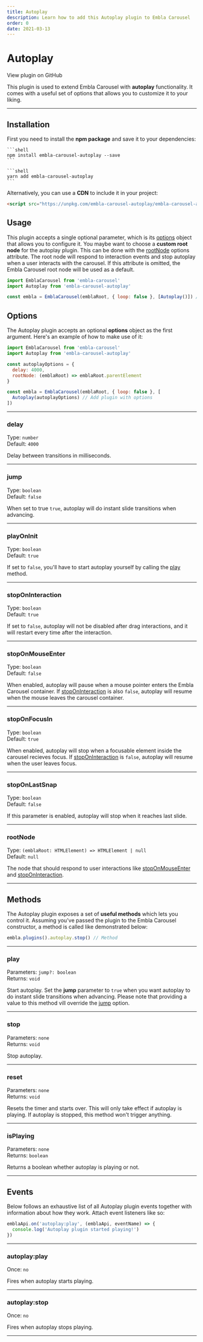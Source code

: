 ```yaml
---
title: Autoplay
description: Learn how to add this Autoplay plugin to Embla Carousel
order: 0
date: 2021-03-13
---
```



# Autoplay

<RepositoryLink to="https://github.com/davidjerleke/embla-carousel/tree/master/packages/embla-carousel-autoplay">
  View plugin on GitHub
</RepositoryLink>

This plugin is used to extend Embla Carousel with **autoplay** functionality. It comes with a useful set of options that allows you to customize it to your liking.

---

## Installation

First you need to install the **npm package** and save it to your dependencies:

<Tabs groupId="package-manager">
  <TabsItem label="npm" value="npm">

    ```shell
    npm install embla-carousel-autoplay --save
    ```

  </TabsItem>
  <TabsItem label="yarn" value="yarn">

    ```shell
    yarn add embla-carousel-autoplay
    ```

  </TabsItem>
</Tabs>

Alternatively, you can use a **CDN** to include it in your project:

```html
<script src="https://unpkg.com/embla-carousel-autoplay/embla-carousel-autoplay.umd.js"></script>
```

## Usage

This plugin accepts a single optional parameter, which is its [options](/plugins/autoplay/#options) object that allows you to configure it. You maybe want to choose a **custom root node** for the autoplay plugin. This can be done with the [rootNode](/plugins/autoplay/#rootnode) options attribute. The root node will respond to interaction events and stop autoplay when a user interacts with the carousel. If this attribute is omitted, the Embla Carousel root node will be used as a default.

```js
import EmblaCarousel from 'embla-carousel'
import Autoplay from 'embla-carousel-autoplay'

const embla = EmblaCarousel(emblaRoot, { loop: false }, [Autoplay()]) // Add plugin
```

## Options

The Autoplay plugin accepts an optional **options** object as the first argument. Here's an example of how to make use of it:

```js
import EmblaCarousel from 'embla-carousel'
import Autoplay from 'embla-carousel-autoplay'

const autoplayOptions = {
  delay: 4000,
  rootNode: (emblaRoot) => emblaRoot.parentElement
}

const embla = EmblaCarousel(emblaRoot, { loop: false }, [
  Autoplay(autoplayOptions) // Add plugin with options
])
```

---

### delay

Type: <BrandPrimaryText>`number`</BrandPrimaryText>  
Default: <BrandSecondaryText>`4000`</BrandSecondaryText>

Delay between transitions in milliseconds.

---

### jump

Type: <BrandPrimaryText>`boolean`</BrandPrimaryText>  
Default: <BrandSecondaryText>`false`</BrandSecondaryText>

When set to true `true`, autoplay will do instant slide transitions when advancing.

---

### playOnInit

Type: <BrandPrimaryText>`boolean`</BrandPrimaryText>  
Default: <BrandSecondaryText>`true`</BrandSecondaryText>

If set to `false`, you'll have to start autoplay yourself by calling the [play](/plugins/autoplay/#play) method.

---

### stopOnInteraction

Type: <BrandPrimaryText>`boolean`</BrandPrimaryText>  
Default: <BrandSecondaryText>`true`</BrandSecondaryText>

If set to `false`, autoplay will not be disabled after drag interactions, and it will restart every time after the interaction.

---

### stopOnMouseEnter

Type: <BrandPrimaryText>`boolean`</BrandPrimaryText>  
Default: <BrandSecondaryText>`false`</BrandSecondaryText>

When enabled, autoplay will pause when a mouse pointer enters the Embla Carousel container. If [stopOnInteraction](/plugins/autoplay/#stoponinteraction) is also `false`, autoplay will resume when the mouse leaves the carousel container.

---

### stopOnFocusIn

Type: <BrandPrimaryText>`boolean`</BrandPrimaryText>  
Default: <BrandSecondaryText>`true`</BrandSecondaryText>

When enabled, autoplay will stop when a focusable element inside the carousel recieves focus. If [stopOnInteraction](/plugins/autoplay/#stoponinteraction) is `false`, autoplay will resume when the user leaves focus.

---

### stopOnLastSnap

Type: <BrandPrimaryText>`boolean`</BrandPrimaryText>  
Default: <BrandSecondaryText>`false`</BrandSecondaryText>

If this parameter is enabled, autoplay will stop when it reaches last slide.

---

### rootNode

Type: <BrandPrimaryText>`(emblaRoot: HTMLElement) => HTMLElement | null`</BrandPrimaryText>  
Default: <BrandSecondaryText>`null`</BrandSecondaryText>

The node that should respond to user interactions like [stopOnMouseEnter](/plugins/autoplay/#stoponmouseenter) and [stopOnInteraction](/plugins/autoplay/#stoponinteraction).

---

## Methods

The Autoplay plugin exposes a set of **useful methods** which lets you control it. Assuming you've passed the plugin to the Embla Carousel constructor, a method is called like demonstrated below:

```js
embla.plugins().autoplay.stop() // Method
```

---

### play

Parameters: <BrandPrimaryText>`jump?: boolean`</BrandPrimaryText>  
Returns: <BrandSecondaryText>`void`</BrandSecondaryText>

Start autoplay. Set the **jump** parameter to `true` when you want autoplay to do instant slide transitions when advancing. Please note that providing a value to this method vill override the [jump](/plugins/autoplay/#jump) option.

---

### stop

Parameters: <BrandPrimaryText>`none`</BrandPrimaryText>  
Returns: <BrandSecondaryText>`void`</BrandSecondaryText>

Stop autoplay.

---

### reset

Parameters: <BrandPrimaryText>`none`</BrandPrimaryText>  
Returns: <BrandSecondaryText>`void`</BrandSecondaryText>

Resets the timer and starts over. This will only take effect if autoplay is playing. If autoplay is stopped, this method won't trigger anything.

---

### isPlaying

Parameters: <BrandPrimaryText>`none`</BrandPrimaryText>  
Returns: <BrandSecondaryText>`boolean`</BrandSecondaryText>

Returns a boolean whether autoplay is playing or not.

---

## Events

Below follows an exhaustive list of all Autoplay plugin events together with information about how they work. Attach event listeners like so:

```ts
emblaApi.on('autoplay:play', (emblaApi, eventName) => {
  console.log('Autoplay plugin started playing!')
})
```

---

### autoplay:play

Once: <BrandPrimaryText>`no`</BrandPrimaryText>

Fires when autoplay starts playing.

---

### autoplay:stop

Once: <BrandPrimaryText>`no`</BrandPrimaryText>

Fires when autoplay stops playing.

---
